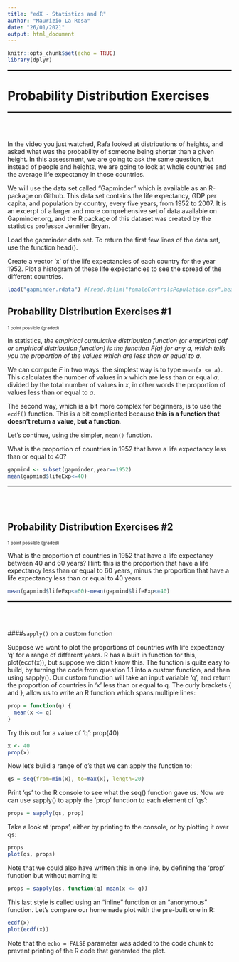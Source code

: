 ```yaml
---
title: "edX - Statistics and R"
author: "Maurizio La Rosa"
date: "26/01/2021"
output: html_document
---
```


```r
knitr::opts_chunk$set(echo = TRUE)
library(dplyr)
```

<hr style="height:2px;border-width:0;color:gray;background-color:black">
# Probability Distribution Exercises
<hr style="height:2px;border-width:0;color:gray;background-color:black">
<br></br>

In the video you just watched, Rafa looked at distributions of heights, and asked what was the probability of someone being shorter than a given height. In this assessment, we are going to ask the same question, but instead of people and heights, we are going to look at whole countries and the average life expectancy in those countries.

We will use the data set called "Gapminder" which is available as an R-package on Github. This data set contains the life expectancy, GDP per capita, and population by country, every five years, from 1952 to 2007. It is an excerpt of a larger and more comprehensive set of data available on Gapminder.org, and the R package of this dataset was created by the statistics professor Jennifer Bryan.

Load the gapminder data set. To return the first few lines of the data set, use the function head().

Create a vector 'x' of the life expectancies of each country for the year 1952. Plot a histogram of these life expectancies to see the spread of the different countries.

```r
load("gapminder.rdata") #(read.delim("femaleControlsPopulation.csv",header=TRUE,sep=","))
```


## Probability Distribution Exercises #1

<font size="0.7">1 point possible (graded)</font>

In statistics, *the empirical cumulative distribution function (or empirical cdf or empirical distribution function) is the function $F(a)$ for any $a$, which tells you the proportion of the values which are less than or equal to $a$*.

We can compute $F$ in two ways: the simplest way is to type `mean(x <= a)`. This calculates the number of values in $x$ which are less than or equal $a$, divided by the total number of values in $x$, in other words the proportion of values less than or equal to $a$.

The second way, which is a bit more complex for beginners, is to use the `ecdf()` function. This is a bit complicated because **this is a function that doesn't return a value, but a function**.

Let's continue, using the simpler, `mean()` function.

What is the proportion of countries in 1952 that have a life expectancy less than or equal to 40?

```r
gapmind <- subset(gapminder,year==1952)
mean(gapmind$lifeExp<=40)
```
<hr style="height:2px;border-width:0;color:gray;background-color:black">
<br></br>

## Probability Distribution Exercises #2

<font size="0.7">1 point possible (graded)</font>

What is the proportion of countries in 1952 that have a life expectancy between 40 and 60 years? Hint: this is the proportion that have a life expectancy less than or equal to 60 years, minus the proportion that have a life expectancy less than or equal to 40 years.

```r
mean(gapmind$lifeExp<=60)-mean(gapmind$lifeExp<=40)
```
<hr style="height:2px;border-width:0;color:gray;background-color:black">
<br></br>

####`sapply()` on a custom function

Suppose we want to plot the proportions of countries with life expectancy 'q' for a range of different years. R has a built in function for this, plot(ecdf(x)), but suppose we didn't know this. The function is quite easy to build, by turning the code from question 1.1 into a custom function, and then using sapply(). Our custom function will take an input variable 'q', and return the proportion of countries in 'x' less than or equal to q. The curly brackets { and }, allow us to write an R function which spans multiple lines:

```r
prop = function(q) {
  mean(x <= q)
}
```

Try this out for a value of 'q':  prop(40)

```r
x <- 40
prop(x)
```


Now let's build a range of q's that we can apply the function to:

```r
qs = seq(from=min(x), to=max(x), length=20)
```

Print 'qs' to the R console to see what the seq() function gave us. Now we can use sapply() to apply the 'prop' function to each element of 'qs':

```r
props = sapply(qs, prop)
```

Take a look at 'props', either by printing to the console, or by plotting it over qs:

```r
props
plot(qs, props)
```

Note that we could also have written this in one line, by defining the 'prop' function but without naming it:

```r
props = sapply(qs, function(q) mean(x <= q))
```

This last style is called using an "inline" function or an "anonymous" function. Let's compare our homemade plot with the pre-built one in R:

```r
ecdf(x)
plot(ecdf(x))
```

Note that the `echo = FALSE` parameter was added to the code chunk to prevent printing of the R code that generated the plot.